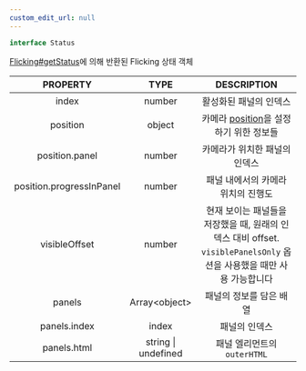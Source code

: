 ```yaml
---
custom_edit_url: null
---
```


```ts
interface Status
```

<div>

</div>

[Flicking#getStatus](Flicking#getStatus)에 의해 반환된 Flicking 상태 객체

|PROPERTY|TYPE|DESCRIPTION|
|:---:|:---:|:---:|
|index|number|활성화된 패널의 인덱스|
|position|object|카메라 [position](Camera#position)을 설정하기 위한 정보들|
|position.panel|number|카메라가 위치한 패널의 인덱스|
|position.progressInPanel|number|패널 내에서의 카메라 위치의 진행도|
|visibleOffset|number|현재 보이는 패널들을 저장했을 때, 원래의 인덱스 대비 offset. `visiblePanelsOnly` 옵션을 사용했을 때만 사용 가능합니다|
|panels|Array&lt;object&gt;|패널의 정보를 담은 배열|
|panels.index|index|패널의 인덱스|
|panels.html|string \| undefined|패널 엘리먼트의 `outerHTML`|

